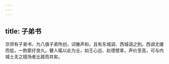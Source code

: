 ```yaml
---
---
---
```

title: 子弟书
---



京师有子弟书，为八旗子弟所创，词雅声和，且有东城调、西城调之别。西调尤缓而低，一韵萦纡良久。瞽人辄以此为业，如王心远、赵德壁辈，声价至高，可与内城士夫之擅场者比肩而并矣。